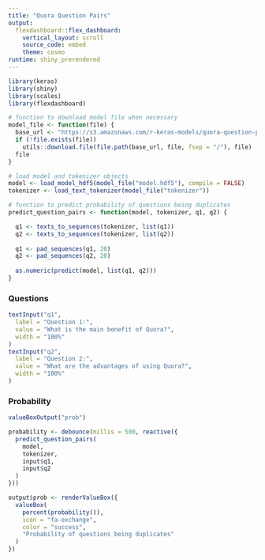 ```yaml
---
title: "Quora Question Pairs"
output: 
  flexdashboard::flex_dashboard:
    vertical_layout: scroll
    source_code: embed
    theme: cosmo
runtime: shiny_prerendered  
---
```


```r
library(keras)
library(shiny)
library(scales)
library(flexdashboard)

# function to download model file when necessary
model_file <- function(file) {
  base_url <- "https://s3.amazonaws.com/r-keras-models/quora-question-pairs"
  if (!file.exists(file))
    utils::download.file(file.path(base_url, file, fsep = "/"), file)
  file
}

# load model and tokenizer objects
model <- load_model_hdf5(model_file("model.hdf5"), compile = FALSE)
tokenizer <- load_text_tokenizer(model_file("tokenizer"))

# function to predict probability of questions being duplicates
predict_question_pairs <- function(model, tokenizer, q1, q2) {

  q1 <- texts_to_sequences(tokenizer, list(q1))
  q2 <- texts_to_sequences(tokenizer, list(q2))
  
  q1 <- pad_sequences(q1, 20)
  q2 <- pad_sequences(q2, 20)
  
  as.numeric(predict(model, list(q1, q2)))
}
```

### Questions

```r
textInput("q1", 
  label = "Question 1:",
  value = "What is the main benefit of Quora?",
  width = "100%"
)
textInput("q2", 
  label = "Question 2:",
  value = "What are the advantages of using Quora?",
  width = "100%"
)
```

### Probability

```r
valueBoxOutput("prob")
```

```r
probability <- debounce(millis = 500, reactive({
  predict_question_pairs(
    model, 
    tokenizer, 
    input$q1, 
    input$q2
  )
}))

output$prob <- renderValueBox({
  valueBox(
    percent(probability()),
    icon = "fa-exchange",
    color = "success",
    "Probability of questions being duplicates"
  )
})
```

